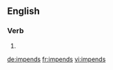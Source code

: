 ==English==

===Verb===
{{head|en|verb form}}

# {{en-third-person singular of|impend}}

[[de:impends]]
[[fr:impends]]
[[vi:impends]]